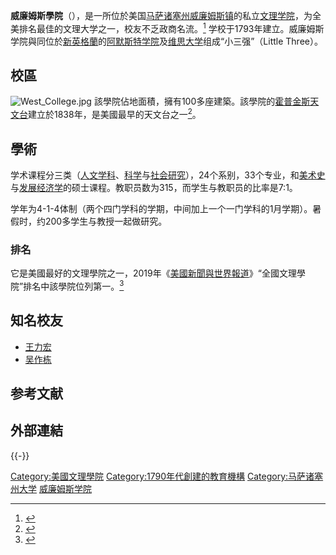 {{noteTA
|G1=USStates
|1=zh-cn:威廉姆斯; zh-tw:威廉斯; zh-hk:威廉士;
}}
{{Infobox university
| name = 威廉姆斯學院 <br> Williams College
| image_name = Williams College Seal.svg
| image_size = 150px
| motto = 拉丁語：E liberalitate E. Williams, armigeri；英語：Through the Generosity of E. Williams, Esquire
| established = 1793
| type = 私立文理學院
| endowment = [[US$|US$]]28.07億（2018）
| budget = [[US$|US$]]2.245億（2017）
| president = Maud Mandel
| provost = David Love
| undergrad = 2,080 <small>(2017)</small><ref name=iepds>[https://nces.ed.gov/collegenavigator/?q=Williams&s=all&id=168342 NCES, "College Navigator"] {{Wayback|url=https://nces.ed.gov/collegenavigator/?q=Williams&s=all&id=168342 |date=20201017095023 }}. Accessed: 16 January 2019.</ref>
| postgrad = 54 <small>(2017)</small><ref name=iepds />
| faculty = 313 <small>(2017)</small><ref name=iepds />
| city = [[威廉斯敦_(马萨诸塞州)|威廉姆斯镇]]
| state = [[馬薩諸塞州|馬薩諸塞州]]
| country = 美國
| coordinates = {{Coord|42.713|-73.203|type:edu_region:US-MA|display=inline,title}}
| campus = 郊區，{{convert|450| acre}}
| athletics = [[NCAA_Division_III|NCAA Division III]] – [[New_England_Small_College_Athletic_Conference|NESCAC]]
| colors = 紫色和金色<ref>{{cite web|url=http://vp-finance.williams.edu/purchasing/swag-visual-identity-guidelines/|title=Visual Identity – Office of Communications|publisher=|accessdate=2019-01-24|archive-date=2016-03-03|archive-url=https://web.archive.org/web/20160303133513/http://vp-finance.williams.edu/purchasing/swag-visual-identity-guidelines/|dead-url=no}}</ref><br/>{{color box|#512698}} {{color box|#FFCC00}}
| nickname = Ephs
| mascot = The Purple Cow<ref>{{cite web|url=http://web.williams.edu/athletics/purplecow.php|title=Williams College - Sports Information|publisher=|accessdate=2019-01-24|archive-date=2017-03-20|archive-url=https://web.archive.org/web/20170320074721/http://web.williams.edu/athletics/purplecow.php|dead-url=no}}</ref>
| website = {{url|www.williams.edu}}
| logo = [[File:Williams_College_wordmark.png|250px]]
| affiliations = {{unbulleted list
|[[Association_of_Independent_Colleges_and_Universities_in_Massachusetts|AICUM]]
|[[Annapolis_Group|Annapolis Group]]
|[[Oberlin_Group|Oberlin Group]]
|[[Consortium_of_Liberal_Arts_Colleges|CLAC]]
|[[568_Group|568 Group]]
|[[QuestBridge|QuestBridge]]
}}
}}
'''威廉姆斯學院'''（{{lang-en|Williams College}}），是一所位於美国[[马萨诸塞州|马萨诸塞州]][[威廉斯敦_(马萨诸塞州)|威廉姆斯镇]]的私立[[美國文理學院|文理学院]]，为全美排名最佳的文理大学之一，校友不乏政商名流。<ref name="usnews">{{cite web |url=http://colleges.usnews.rankingsandreviews.com/best-colleges/liberal-arts-rankings |title=Best Colleges 2011 |access-date=2011-04-13 |archive-date=2011-01-14 |archive-url=https://web.archive.org/web/20110114070739/http://colleges.usnews.rankingsandreviews.com/best-colleges/liberal-arts-rankings |dead-url=no }}</ref> 学校于1793年建立。威廉姆斯学院與同位於[[新英格蘭|新英格蘭]]的[[安默斯特學院|阿默斯特学院]]及[[維思大學|维思大学]]组成“小三强”（Little Three）。

==校區==
[[File:West_College.jpg|thumb]]
該學院佔地面積{{convert|450|acre|ha}}，擁有100多座建築。該學院的[[霍普金斯天文台|霍普金斯天文台]]建立於1838年，是美國最早的天文台之一<ref name="Pasachoff">{{cite web| last =Pasachoff| first = Jay M.
| title =Williams College's Hopkins Observatory: the oldest extant observatory in the United States | publisher =Smithsonian/NASA ADS Astronomy Abstract Service
| bibcode =1998JAHH....1...61P | accessdate = 2007-09-19 }}</ref>。

==學術==
学术课程分三类（[[人文学科|人文学科]]、[[科学|科学]]与[[社会科学|社会研究]]），24个系别，33个专业，和[[美术史|美术史]]与[[发展经济学|发展经济学]]的硕士课程。教职员数为315，而学生与教职员的比率是7:1。

学年为4-1-4体制（两个四门学科的学期，中间加上一个一门学科的1月学期）。暑假时，约200多学生与教授一起做研究。
===排名===
{{Infobox US university ranking
| Forbes = 11
| USNWR_LA = 1
| Wamo_LA = 4
}}
它是美國最好的文理學院之一，2019年《[[美國新聞與世界報道|美國新聞與世界報道]]》“全國文理學院”排名中該學院位列第一。<ref name="USnews">{{cite web|title=Williams College|url=https://www.usnews.com/best-colleges/williams-college-2229|publisher=[[美國新聞與世界報道|美國新聞與世界報道]]|accessdate=2019-01-21|archive-date=2021-03-09|archive-url=https://web.archive.org/web/20210309135006/https://www.usnews.com/best-colleges/williams-college-2229|dead-url=no}}</ref>

==知名校友==
*[[王力宏|王力宏]]
*[[吴作栋|吴作栋]]

==参考文献==
{{reflist|colwidth=30em}}

==外部連結==
{{commonscat-inline|Williams College}}

{{-}}
{{NESCAC}}

[[Category:美國文理學院|Category:美國文理學院]]
[[Category:1790年代創建的教育機構|Category:1790年代創建的教育機構]]
[[Category:马萨诸塞州大学|Category:马萨诸塞州大学]]
[[Category:威廉姆斯学院|]]